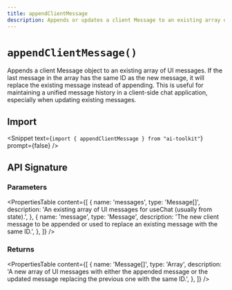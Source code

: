 ```yaml
---
title: appendClientMessage
description: Appends or updates a client Message to an existing array of UI messages for useChat (API Reference)
---
```


# `appendClientMessage()`

Appends a client Message object to an existing array of UI messages. If the last message in the array has the same ID as the new message, it will replace the existing message instead of appending. This is useful for maintaining a unified message history in a client-side chat application, especially when updating existing messages.

## Import

<Snippet text={`import { appendClientMessage } from "ai-toolkit"`} prompt={false} />

## API Signature

### Parameters

<PropertiesTable
  content={[
    {
      name: 'messages',
      type: 'Message[]',
      description:
        'An existing array of UI messages for useChat (usually from state).',
    },
    {
      name: 'message',
      type: 'Message',
      description:
        'The new client message to be appended or used to replace an existing message with the same ID.',
    },
  ]}
/>

### Returns

<PropertiesTable
  content={[
    {
      name: 'Message[]',
      type: 'Array',
      description:
        'A new array of UI messages with either the appended message or the updated message replacing the previous one with the same ID.',
    },
  ]}
/>
